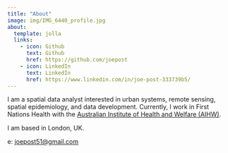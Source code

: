 ```yaml
---
title: "About"
image: img/IMG_6440_profile.jpg
about:
  template: jolla
  links:
    - icon: Github
      text: Github
      href: https://github.com/joepost
    - icon: LinkedIn
      text: LinkedIn
      href: https://www.linkedin.com/in/joe-post-333739b5/
---
```


I am a spatial data analyst interested in urban systems, remote sensing, spatial epidemiology, and data development. Currently, I work in First Nations Health with the [Australian Institute of Health and Welfare (AIHW)](https://www.aihw.gov.au/).

I am based in London, UK.

e: [joepost51\@gmail.com](mailto:joepost51@gmail.com)